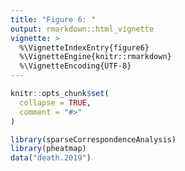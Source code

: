 ```yaml
---
title: "Figure 6: "
output: rmarkdown::html_vignette
vignette: >
  %\VignetteIndexEntry{figure6}
  %\VignetteEngine{knitr::rmarkdown}
  %\VignetteEncoding{UTF-8}
---
```


```r
knitr::opts_chunk$set(
  collapse = TRUE,
  comment = "#>"
)
```

```r
library(sparseCorrespondenceAnalysis)
library(pheatmap)
data("death.2019")
```

```r

```



